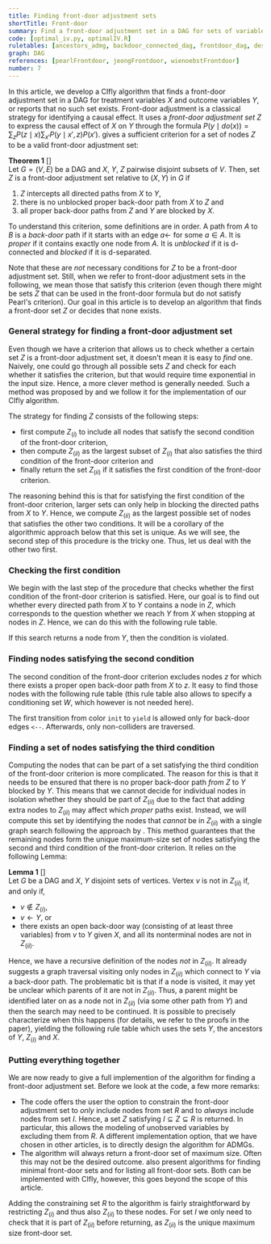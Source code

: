 ```yaml
---
title: Finding front-door adjustment sets
shortTitle: Front-door
summary: Find a front-door adjustment set in a DAG for sets of variables X and Y.
code: [optimal_iv.py, optimalIV.R]
ruletables: [ancestors_admg, backdoor_connected_dag, frontdoor_dag, descendands_blocked_dag]
graph: DAG
references: [pearlFrontdoor, jeongFrontdoor, wienoebstFrontdoor]
number: 7
---
```



In this article, we develop a CIfly algorithm that finds a front-door adjustment set in a DAG for treatment variables $X$ and outcome variables $Y$, or reports that no such set exists. Front-door adjustment is a classical strategy for identifying a causal effect. It uses a *front-door adjustment set* $Z$ to express the causal effect of $X$ on $Y$ through the formula $P(y \mid do(x)) = \sum_z P(z \mid x) \sum_{x'} P(y \mid x', z) P(x')$. <Reference id="pearlFrontdoor" format="author(year)"/> gives a sufficient criterion for a set of nodes $Z$ to be a valid front-door adjustment set:

**Theorem 1** [<Reference id="pearlFrontdoor" format="author(year)"/>]    
Let $G = (V, E)$ be a DAG and $X$, $Y$, $Z$  pairwise disjoint subsets of $V$. Then, set $Z$ is a front-door adjustment set relative to $(X, Y)$ in $G$ if
1. $Z$ intercepts all directed paths from $X$ to $Y$,
2. there is no unblocked proper back-door path from $X$ to $Z$ and
3. all proper back-door paths from $Z$ and $Y$ are blocked by $X$. 

To understand this criterion, some definitions are in order. A path from $A$ to $B$ is a *back-door* path if it starts with an edge $a \leftarrow$ for some $a \in A$. It is *proper* if it contains exactly one node from $A$. It is *unblocked* if it is d-connected and *blocked* if it is d-separated. 

Note that these are *not* necessary conditions for $Z$ to be a front-door adjustment set. Still, when we refer to front-door adjustment sets in the following, we mean those that satisfy this criterion (even though there might be sets $Z$ that can be used in the front-door formula but do not satisfy Pearl's criterion). Our goal in this article is to develop an algorithm that finds a front-door set $Z$ or decides that none exists. 


### General strategy for finding a front-door adjustment set
Even though we have a criterion that allows us to check whether a certain set $Z$ is a front-door adjustment set, it doesn't mean it is easy to *find* one. Naively, one could go through all possible sets $Z$ and check for each whether it satisfies the criterion, but that would require time exponential in the input size. Hence, a more clever method is generally needed. Such a method was proposed by <Reference id="jeongFrontdoor" format="author(year)"/> and we follow it for the implementation of our CIfly algorithm. 

The strategy for finding $Z$ consists of the following steps:
- first compute $Z_{(i)}$ to include all nodes that satisfy the second condition of the front-door criterion, 
- then compute $Z_{(ii)}$ as the largest subset of $Z_{(i)}$ that also satisfies the third condition of the front-door criterion and
- finally return the set $Z_{(ii)}$ if it satisfies the first condition of the front-door criterion. 

The reasoning behind this is that for satisfying the first condition of the front-door criterion, larger sets can only help in blocking the directed paths from $X$ to $Y$. Hence, we compute $Z_{(ii)}$ as the largest possible set of nodes that satisfies the other two conditions. It will be a corollary of the algorithmic approach below that this set is unique.  As we will see, the second step of this procedure is the tricky one. Thus, let us deal with the other two first.

### Checking the first condition
We begin with the last step of the procedure that checks whether the first condition of the front-door criterion is satisfied. Here, our goal is to find out whether every directed path from $X$ to $Y$ contains a node in $Z$, which corresponds to the question whether we reach $Y$ from $X$ when stopping at nodes in $Z$. Hence, we can do this with the following rule table.

<Ruletable id="intercepted_paths_dag" withHeader={true}/>

If this search returns a node from $Y$, then the condition is violated. 

### Finding nodes satisfying the second condition
The second condition of the front-door criterion excludes nodes $z$ for which there exists a proper open back-door path from $X$ to $z$. It easy to find those nodes with the following rule table (this rule table also allows to specify a conditioning set $W$, which however is not needed here). 

<Ruletable id="backdoor_connected_dag" withHeader={true}/>

The first transition from color ```init``` to ```yield``` is allowed only for back-door edges ```<--```. Afterwards, only non-colliders are traversed.

### Finding a set of nodes satisfying the third condition
Computing the nodes that can be part of a set satisfying the third condition of the front-door criterion is more complicated. The reason for this is that it needs to be ensured that there is no proper back-door path *from* $Z$ to $Y$ blocked by $Y$. This means that we cannot decide for individual nodes in isolation whether they should be part of $Z_{(ii)}$ due to the fact that adding extra nodes to $Z_{(ii)}$ may affect which *proper* paths exist. Instead, we will compute this set by identifying the nodes that *cannot* be in $Z_{(ii)}$ with a single graph search following the approach by <Reference id="wienoebstFrontdoor" format="author(year)"/>. This method guarantees that the remaining nodes form the unique maximum-size set of nodes satisfying the second and third condition of the front-door criterion. It relies on the following Lemma:

**Lemma 1** [<Reference id="wienoebstFrontdoor" format="author(year)"/>]    
Let $G$ be a DAG and $X$, $Y$ disjoint sets of vertices. Vertex $v$ is not in $Z_{(ii)}$ if, and only if,
- $v \not\in Z_{(i)}$,
- $v \leftarrow Y$, or
- there exists an open back-door way (consisting of at least three variables) from $v$ to $Y$ given $X$, and all its nonterminal nodes are not in $Z_{(ii)}$. 

Hence, we have a recursive definition of the nodes *not* in $Z_{(ii)}$. It already suggests a graph traversal visiting only nodes in $Z_{(ii)}$ which connect to $Y$ via a back-door path. The problematic bit is that if a node is visited, it may yet be unclear which parents of it are not in $Z_{(ii)}$. Thus, a parent might be identified later on as a node not in $Z_{(ii)}$ (via some other path from $Y$) and then the search may need to be continued. It is possible to precisely characterize when this happens (for details, we refer to the proofs in the paper), yielding the following rule table which uses the sets $Y$, the ancestors of $Y$, $Z_{(i)}$ and $X$. 

<Ruletable id="frontdoor_forbidden_dag" withHeader={true}/>

### Putting everything together
We are now ready to give a full implemention of the algorithm for finding a front-door adjustment set. Before we look at the code, a few more remarks:
- The code offers the user the option to constrain the front-door adjustment set to *only* include nodes from set $R$ and to *always* include nodes from set $I$. Hence, a set $Z$ satisfying $I \subseteq Z \subseteq R$ is returned. In particular, this allows the modeling of unobserved variables by excluding them from $R$. A different implementation option, that we have chosen in other articles, is to directly design the algorithm for ADMGs.
- The algorithm will always return a front-door set of maximum size. Often this may not be the desired outcome. <Reference id="wienoebstFrontdoor" format="author(year)"/> also present algorithms for finding minimal front-door sets and for listing all front-door sets. Both can be implemented with CIfly, however, this goes beyond the scope of this article.

Adding the constraining set $R$ to the algorithm is fairly straightforward by restricting $Z_{(i)}$ and thus also $Z_{(ii)}$ to these nodes. For set $I$ we only need to check that it is part of $Z_{(ii)}$ before returning, as $Z_{(ii)}$ is the unique maximum size front-door set. 

<CodeSwitcher>
	<ExampleCode slot="python-code" id="frontdoor.py"/>
	<ExampleCode slot="r-code" id="frontdoor.R"/>
</CodeSwitcher>
